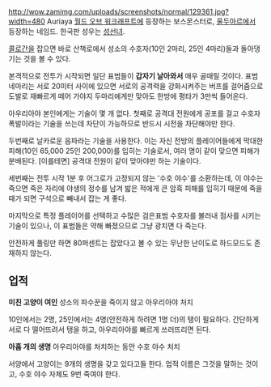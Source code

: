 http://wow.zamimg.com/uploads/screenshots/normal/129361.jpg?width=480
Auriaya
[[월드 오브 워크래프트]]에 등장하는 보스몬스터로, [[울두아르]]에서 등장하는 네임드. 한국판 성우는 [[성선녀]].

[[콜로간]]을 잡으면 바로 산책로에서 성소의 수호자(10인 2마리, 25인 4마리)들과 돌아댕기는 것을 볼 수 있다.

본격적으로 전투가 시작되면 일단 표범들이 '''갑자기 날아와서''' 매우 골때릴 것이다. 표범 네마리는 서로 20미터 사이에 있으면 서로의 공격력을 강화시켜주는 버프를 걸어줌으로 도발로 재빠르게 떼어 가야지 두마리에게만 맞아도 한방에 평타가 3만씩 들어온다. 

아우리아야 본인에게는 기술이 몇 개 없다. 첫째로 공격대 전원에게 공포를 걸고 수호자 폭발이라는 기술을 쓰는데 차단이 가능하므로 반드시 시전을 차단해야만 한다.

두번째로 날카로운 음파라는 기술을 사용한다. 이는 자신 전방의 플레이어들에게 막대한 피해(10인 65,000 25인 200,000)를 입히는 기술로서, 여러 명이 같이 맞으면 피해가 분배된다. [이를테면] 공격대 전원이 같이 맞아야만 하는 기술이다.

세번째는 전투 시작 1분 후 어그로가 고정되지 않는 '수호 야수'를 소환하는데, 이 야수는 죽으면 죽은 자리에 야생의 정수를 남겨 밟은 적에게 큰 암흑 피해를 입히기 때문에 죽을 때가 되면 구석으로 빼내서 잡는 게 좋다.

마지막으로 특정 플레이어를 선택하고 수많은 검은표범 수호자를 불러내 점사를 시키는 기술이 있으나, 이 표범들은 약해 빠졌으므로 그냥 광치면 다 죽는다.

안전하게 풀링만 하면 80퍼센트는 잡았다고 볼 수 있는 무난한 난이도로 하드모드도 존재하지 않는다.

== 업적 ==
'''미친 고양이 여인'''
성소의 파수꾼을 죽이지 않고 아우리아야 처치

10인에서는 2명, 25인에서는 4명(안전하게 하려면 1명 더)의 탱이 필요하다. 간단하게 서로 다 떨어뜨려서 탱을 하고, 아우리아야를 빠르게 쓰러뜨리면 된다.

'''아홉 개의 생명'''
아우리아야를 처치하는 동안 수호 야수 처치

서양에서 고양이는 9개의 생명을 갖고 있다고들 한다. 업적 이름은 그것을 말하는 것이고, 수호 야수 자체도 9번 죽여야 한다.

